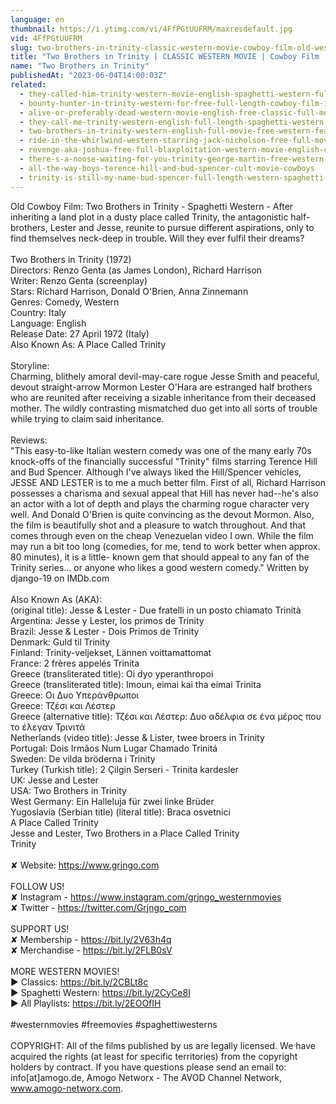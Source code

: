 ```yaml
---
language: en
thumbnail: https://i.ytimg.com/vi/4FfPGtUUFRM/maxresdefault.jpg
vid: 4FfPGtUUFRM
slug: two-brothers-in-trinity-classic-western-movie-cowboy-film-old-west
title: "Two Brothers in Trinity | CLASSIC WESTERN MOVIE | Cowboy Film | Old West"
name: "Two Brothers in Trinity"
publishedAt: "2023-06-04T14:00:03Z"
related:
  - they-called-him-trinity-western-movie-english-spaghetti-western-full-cowboy-movie
  - bounty-hunter-in-trinity-western-for-free-full-length-cowboy-film-italo-western
  - alive-or-preferably-dead-western-movie-english-free-classic-full-movie
  - they-call-me-trinity-western-english-full-length-spaghetti-western-film-full-movie
  - two-brothers-in-trinity-western-english-full-movie-free-western-feature-film-spaghetti-western
  - ride-in-the-whirlwind-western-starring-jack-nicholson-free-full-movie-english-youtube-movies
  - revenge-aka-joshua-free-full-blaxploitation-western-movie-english-classic-feature-film
  - there-s-a-noose-waiting-for-you-trinity-george-martin-free-western-movie
  - all-the-way-boys-terence-hill-and-bud-spencer-cult-movie-cowboys
  - trinity-is-still-my-name-bud-spencer-full-length-western-spaghetti-western-full-movie
---
```


Old Cowboy Film: Two Brothers in Trinity - Spaghetti Western - After inheriting a land plot in a dusty place called Trinity, the antagonistic half-brothers, Lester and Jesse, reunite to pursue different aspirations, only to find themselves neck-deep in trouble. Will they ever fulfil their dreams? <br />
<br />
Two Brothers in Trinity (1972)<br />
Directors: Renzo Genta (as James London), Richard Harrison<br />
Writer: Renzo Genta (screenplay)<br />
Stars: Richard Harrison, Donald O'Brien, Anna Zinnemann <br />
Genres: Comedy, Western <br />
Country: Italy<br />
Language: English<br />
Release Date: 27 April 1972 (Italy) <br />
Also Known As: A Place Called Trinity <br />
<br />
Storyline: <br />
Charming, blithely amoral devil-may-care rogue Jesse Smith and peaceful, devout straight-arrow Mormon Lester O'Hara are estranged half brothers who are reunited after receiving a sizable inheritance from their deceased mother. The wildly contrasting mismatched duo get into all sorts of trouble while trying to claim said inheritance.<br />
<br />
Reviews: <br />
"This easy-to-like Italian western comedy was one of the many early 70s knock-offs of the financially successful "Trinity" films starring Terence Hill and Bud Spencer. Although I've always liked the Hill/Spencer vehicles, JESSE AND LESTER is to me a much better film. First of all, Richard Harrison possesses a charisma and sexual appeal that Hill has never had--he's also an actor with a lot of depth and plays the charming rogue character very well. And Donald O'Brien is quite convincing as the devout Mormon. Also, the film is beautifully shot and a pleasure to watch throughout. And that comes through even on the cheap Venezuelan video I own. While the film may run a bit too long (comedies, for me, tend to work better when approx. 80 minutes), it is a little- known gem that should appeal to any fan of the Trinity series... or anyone who likes a good western comedy." Written by django-19 on IMDb.com<br />
<br />
Also Known As (AKA):<br />
(original title): Jesse & Lester - Due fratelli in un posto chiamato Trinità<br />
Argentina: Jesse y Lester, los primos de Trinity<br />
Brazil: Jesse & Lester - Dois Primos de Trinity<br />
Denmark: Guld til Trinity<br />
Finland: Trinity-veljekset, Lännen voittamattomat<br />
France: 2 frères appelés Trinita<br />
Greece (transliterated title): Oi dyo yperanthropoi<br />
Greece (transliterated title): Imoun, eimai kai tha eimai Trinita<br />
Greece: Οι Δυο Υπεράνθρωποι<br />
Greece: Τζέσι και Λέστερ<br />
Greece (alternative title): Τζέσι και Λέστερ: Δυο αδέλφια σε ένα μέρος που το έλεγαν Τρινιτά<br />
Netherlands (video title): Jesse & Lister, twee broers in Trinity<br />
Portugal: Dois Irmãos Num Lugar Chamado Trinitá<br />
Sweden: De vilda bröderna i Trinity<br />
Turkey (Turkish title): 2 Çilgin Serseri - Trinita kardesler<br />
UK: Jesse and Lester<br />
USA: Two Brothers in Trinity<br />
West Germany: Ein Halleluja für zwei linke Brüder<br />
Yugoslavia (Serbian title) (literal title): Braca osvetnici<br />
 A Place Called Trinity<br />
 Jesse and Lester, Two Brothers in a Place Called Trinity<br />
 Trinity<br />
<br />
✘ Website: https://www.grjngo.com<br />
<br />
FOLLOW US!<br />
✘ Instagram - https://www.instagram.com/grjngo_westernmovies<br />
✘ Twitter - https://twitter.com/Grjngo_com<br />
<br />
SUPPORT US!<br />
✘ Membership - https://bit.ly/2V63h4q<br />
✘ Merchandise - https://bit.ly/2FLB0sV<br />
<br />
MORE WESTERN MOVIES! <br />
► Classics: https://bit.ly/2CBLt8c <br />
► Spaghetti Western: https://bit.ly/2CyCe8I <br />
► All Playlists: https://bit.ly/2EOOfIH <br />
<br />
#westernmovies #freemovies #spaghettiwesterns<br />
<br />
COPYRIGHT: All of the films published by us are legally licensed. We have acquired the rights (at least for specific territories) from the copyright holders by contract. If you have questions please send an email to: info[at]amogo.de, Amogo Networx - The AVOD Channel Network, www.amogo-networx.com.